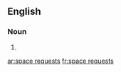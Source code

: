 ==English==

===Noun===
{{head|en|noun plural form|head=[[space]] [[request]]s}}

# {{plural of|space request|lang=en}}

[[ar:space requests]]
[[fr:space requests]]